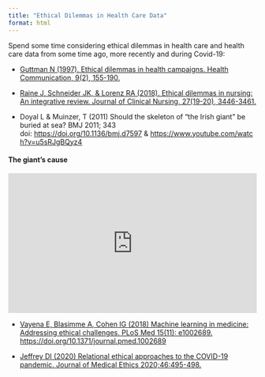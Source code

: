 ```yaml
---
title: "Ethical Dilemmas in Health Care Data"
format: html
---
```


Spend some time considering ethical dilemmas in health care and health care data from some time ago, more recently and during Covid-19:

-   [Guttman N (1997). Ethical dilemmas in health campaigns. Health Communication, 9(2), 155-190.](https://www.tandfonline.com/doi/abs/10.1207/s15327027hc0902_3)

-   [Raine J, Schneider JK, & Lorenz RA (2018). Ethical dilemmas in nursing: An integrative review. Journal of Clinical Nursing, 27(19-20), 3446-3461.](https://onlinelibrary.wiley.com/doi/full/10.1111/jocn.14542)

-   Doyal L & Muinzer, T (2011) Should the skeleton of “the Irish giant” be buried at sea? BMJ 2011; 343 doi: <https://doi.org/10.1136/bmj.d7597> & <https://www.youtube.com/watch?v=u5sRJgBQyz4>

#### **The giant's cause**

::: {style="position: relative; padding-bottom: 56.25%; height: 0; overflow: hidden;"}
<iframe src="https://www.youtube.com/embed/u5sRJgBQyz4"
          style="position: absolute; top: 0; left: 0; width: 100%; height: 100%;"
          frameborder="0" allow="accelerometer; autoplay; clipboard-write; encrypted-media; gyroscope; picture-in-picture"
          allowfullscreen> </iframe>
:::

-   [Vayena E, Blasimme A, Cohen IG (2018) Machine learning in medicine: Addressing ethical challenges. PLoS Med 15(11): e1002689. https://doi.org/10.1371/journal.pmed.1002689](file:///C:/Users/kmmac/OneDrive/Desktop/Univ%20of%20Ed/HDS%20with%20integrated%20ethics/Vayena%20E,%20Blasimme%20A,%20Cohen%20IG%20(2018)%20Machine%20learning%20in%20medicine:%20Addressing%20ethical%20challenges.%20PLoS%20Med%2015(11):%20e1002689.%20https:/doi.org/10.1371/journal.pmed.1002689)

-   [Jeffrey DI (2020) Relational ethical approaches to the COVID-19 pandemic. Journal of Medical Ethics 2020;46:495-498.](https://jme.bmj.com/content/46/8/495.abstract)
